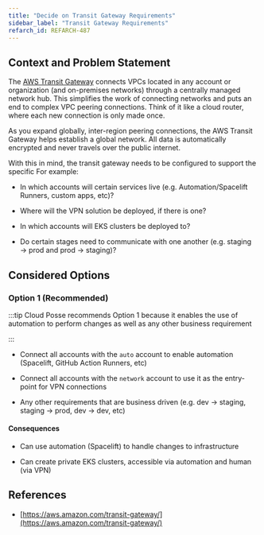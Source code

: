 ```yaml
---
title: "Decide on Transit Gateway Requirements"
sidebar_label: "Transit Gateway Requirements"
refarch_id: REFARCH-487
---
```


## Context and Problem Statement

The [AWS Transit Gateway](https://aws.amazon.com/transit-gateway/) connects VPCs located in any account or organization
(and on-premises networks) through a centrally managed network hub. This simplifies the work of connecting networks and
puts an end to complex VPC peering connections. Think of it like a cloud router, where each new connection is only made
once.

As you expand globally, inter-region peering connections, the AWS Transit Gateway helps establish a global network. All
data is automatically encrypted and never travels over the public internet.

With this in mind, the transit gateway needs to be configured to support the specific For example:

- In which accounts will certain services live (e.g. Automation/Spacelift Runners, custom apps, etc)?

- Where will the VPN solution be deployed, if there is one?

- In which accounts will EKS clusters be deployed to?

- Do certain stages need to communicate with one another (e.g. staging → prod and prod → staging)?

## Considered Options

### Option 1 (Recommended)

:::tip Cloud Posse recommends Option 1 because it enables the use of automation to perform changes as well as any other
business requirement

:::

- Connect all accounts with the `auto` account to enable automation (Spacelift, GitHub Action Runners, etc)

- Connect all accounts with the `network` account to use it as the entry-point for VPN connections

- Any other requirements that are business driven (e.g. dev → staging, staging → prod, dev → dev, etc)

#### Consequences

- Can use automation (Spacelift) to handle changes to infrastructure

- Can create private EKS clusters, accessible via automation and human (via VPN)

## References

- [https://aws.amazon.com/transit-gateway/](https://aws.amazon.com/transit-gateway/)
